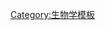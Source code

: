 {{Navbox
| name  = Sociobiology
| state = {{{state|autocollapse}}}
| title = [[社會生物學]]
| listclass = hlist
| below =  {{tsl|en|Portal:Evolutionary biology||Evolutionary biology portal}} 

| group1 = 主題
| list1  = 
* [[行为遗传学]]
* {{tsl|en|Challenge hypothesis|}}
* {{tsl|en|Dual inheritance theory|}}
* [[动物行为学]]
* [[演化心理學]]
* {{tsl|en|Evolution of morality|}}
* [[族群選擇]]
* {{tsl|en|Kin recognition|}}
* [[親屬選擇]]
* {{tsl|en|Male Warrior hypothesis|}}
* {{tsl|en|Reciprocal altruism|}}
* {{tsl|en|Sexual selection in human evolution|}}
* {{tsl|en|Sex and psychology|}}
* [[社会性 (动物学)|社会性]] ([[真社會性]], {{tsl|en|Evolution of eusociality|}}, {{tsl|en|Presociality|}})
*[[邓巴数]]

| group2 = 論述
| list2  = 
* ''{{tsl|en|Not in Our Genes|}}''
* [[艾德華·威爾森]]
** 《[[社會生物學：新的综合]]》
}}<noinclude>
[[Category:生物学模板]]
</noinclude>